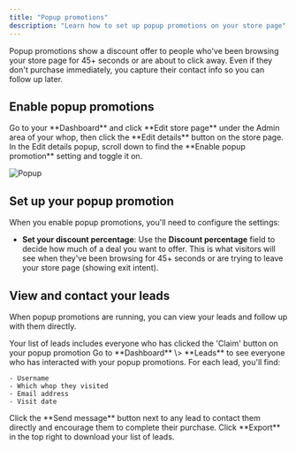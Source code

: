 ```yaml
---
title: "Popup promotions"
description: "Learn how to set up popup promotions on your store page"
---
```


Popup promotions show a discount offer to people who've been browsing your store page for 45\+ seconds or are about to click away. Even if they don't purchase immediately, you capture their contact info so you can follow up later.

## Enable popup promotions

<Steps>
  <Step title="Access your store settings" titleSize="h3">
    Go to your **Dashboard** and click **Edit store page** under the Admin area of your whop, then click the **Edit details** button on the store page.
  </Step>
  <Step title="Turn on popup promotions" titleSize="h3">
    In the Edit details popup, scroll down to find the **Enable popup promotion** setting and toggle it on.
  </Step>
</Steps>

![Popup](/apps/docs/how-to-videos/enablepopup720p30fps.gif)

## Set up your popup promotion

When you enable popup promotions, you'll need to configure the settings:

- **Set your discount percentage**: Use the **Discount percentage** field to decide how much of a deal you want to offer. This is what visitors will see when they've been browsing for 45\+ seconds or are trying to leave your store page (showing exit intent).

## View and contact your leads

When popup promotions are running, you can view your leads and follow up with them directly.

<Tip>
  Your list of leads includes everyone who has clicked the 'Claim' button on your popup promotion
</Tip>

<Steps>
  <Step title="Check your leads" titleSize="h3">
    Go to **Dashboard** \> **Leads** to see everyone who has interacted with your popup promotions.
  </Step>
  <Step title="Review lead details" titleSize="h3">
    For each lead, you'll find:

    - Username
    - Which whop they visited
    - Email address
    - Visit date
  </Step>
  <Step title="Reach out to your leads" titleSize="h3">
    Click the **Send message** button next to any lead to contact them directly and encourage them to complete their purchase.
  </Step>
  <Step title="Export your data (optional)" titleSize="h3">
    Click **Export** in the top right to download your list of leads.
  </Step>
</Steps>